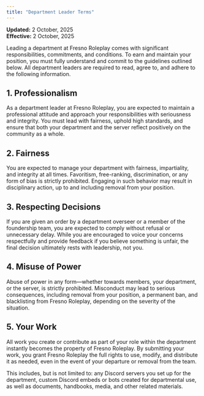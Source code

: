 ```yaml
---
title: "Department Leader Terms"
---
```


**Updated:** 2 October, 2025\
**Effective:** 2 October, 2025

Leading a department at Fresno Roleplay comes with significant responsibilities, commitments, and conditions. To earn and maintain your position, you must fully understand and commit to the guidelines outlined below. All department leaders are required to read, agree to, and adhere to the following information.

## 1. Professionalism

As a department leader at Fresno Roleplay, you are expected to maintain a professional attitude and approach your responsibilities with seriousness and integrity. You must lead with fairness, uphold high standards, and ensure that both your department and the server reflect positively on the community as a whole.

## 2. Fairness

You are expected to manage your department with fairness, impartiality, and integrity at all times. Favoritism, free-ranking, discrimination, or any form of bias is strictly prohibited. Engaging in such behavior may result in disciplinary action, up to and including removal from your position.

## 3. Respecting Decisions

If you are given an order by a department overseer or a member of the foundership team, you are expected to comply without refusal or unnecessary delay. While you are encouraged to voice your concerns respectfully and provide feedback if you believe something is unfair, the final decision ultimately rests with leadership, not you.

## 4. Misuse of Power

Abuse of power in any form—whether towards members, your department, or the server, is strictly prohibited. Misconduct may lead to serious consequences, including removal from your position, a permanent ban, and blacklisting from Fresno Roleplay, depending on the severity of the situation.

## 5. Your Work

All work you create or contribute as part of your role within the department instantly becomes the property of Fresno Roleplay. By submitting your work, you grant Fresno Roleplay the full rights to use, modify, and distribute it as needed, even in the event of your departure or removal from the team.

This includes, but is not limited to: any Discord servers you set up for the department, custom Discord embeds or bots created for departmental use, as well as documents, handbooks, media, and other related materials.